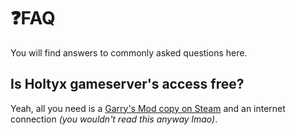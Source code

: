 # ❓FAQ
You will find answers to commonly asked questions here.

## Is Holtyx gameserver's access free?
Yeah, all you need is a [Garry's Mod copy on Steam](https://store.steampowered.com/app/4000/Garrys_Mod/) and an internet connection *(you wouldn't read this anyway lmao)*.